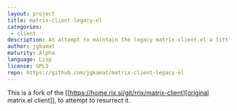 ```yaml
---
layout: project
title: matrix-client-legacy-el
categories: 
 - client
description: An attempt to maintain the legacy matrix-client.el a little bit longer
author: jgkamat
maturity: Alpha
language: Lisp
license: GPL3
repo: https://github.com/jgkamat/matrix-client-legacy-el
---
```


This is a fork of the [[https://home.rix.si/git/rrix/matrix-client][original matrix.el client]], to attempt to resurrect it.


